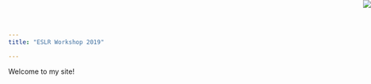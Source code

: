 ```yaml
---
title: "ESLR Workshop 2019"

---
```

<img src="images/eslr.jpg" style="position:absolute;top:0px;right:0px;" />

\newline
Welcome to my site!